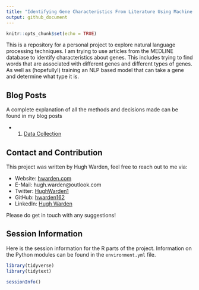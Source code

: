 ```yaml
---
title: "Identifying Gene Characteristics From Literature Using Machine Learning"
output: github_document
---
```


```r
knitr::opts_chunk$set(echo = TRUE)
```

This is a repository for a personal project to explore natural language processing techniques. I am trying to use articles from the MEDLINE database to identify characteristics about genes. This includes trying to find words that are associated with different genes and different types of genes. As well as (hopefully!) training an NLP based model that can take a gene and determine what type it is.

## Blog Posts

A complete explanation of all the methods and decisions made can be found in my blog posts

- (1) [Data Collection](https://www.hwarden.com/project/mutation-nlp/identifying-gene-characteristics-from-literature-using-machine-learning-data-collection/)

## Contact and Contribution

This project was written by Hugh Warden, feel free to reach out to me via:

- Website: [hwarden.com](www.hwarden.com)
- E-Mail: hugh.warden@outlook.com
- Twitter: [HughWarden1](https://twitter.com/HughWarden1)
- GitHub: [hwarden162](https://github.com/hwarden162)
- LinkedIn: [Hugh Warden](https://www.linkedin.com/in/hugh-warden-b95049197/)

Please do get in touch with any suggestions!

## Session Information

Here is the session information for the R parts of the project. Information on the Python modules can be found in the `environment.yml` file.

```r
library(tidyverse)
library(tidytext)
```

```r
sessionInfo()
```

